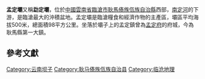 '''孟定壩'''又稱'''勐定壩'''，位於[[中國|中國]][[雲南省|雲南省]][[臨滄市|臨滄市]][[耿馬傣族佤族自治縣|耿馬傣族佤族自治縣]]西部，[[南定河|南定河]]的下游，是臨滄最大的沖積盆地。孟定壩是臨滄糧食和經濟作物的主產區，壩區平均海拔500米，總面積98平方公里。坐落於壩子上的孟定鎮曾為[[孟定府|孟定府]]的府城，今為耿馬縣第一大鎮。{{R|:0}}

==參考文獻==
{{reflist|
<ref name=":0">{{cite web|author=趙東|title=《淺析南汀河孟定段治河防洪工程整治方案》|url=http://www.bondedhp.com/lcsrmzf/lcskxjsxh/ztzl40/xsxh/394541/index.html|work=临沧市防汛抗旱指挥部办公室|date=2008-07-17|archiveurl=http://archive.is/wip/bnzkT|archivedate=2020-06-26}}</ref>
}}

{{PRChina-geo-stub}}

[[Category:云南坝子|Category:云南坝子]]
[[Category:耿马傣族佤族自治县|Category:耿马傣族佤族自治县]]
[[Category:临沧地理|Category:临沧地理]]
